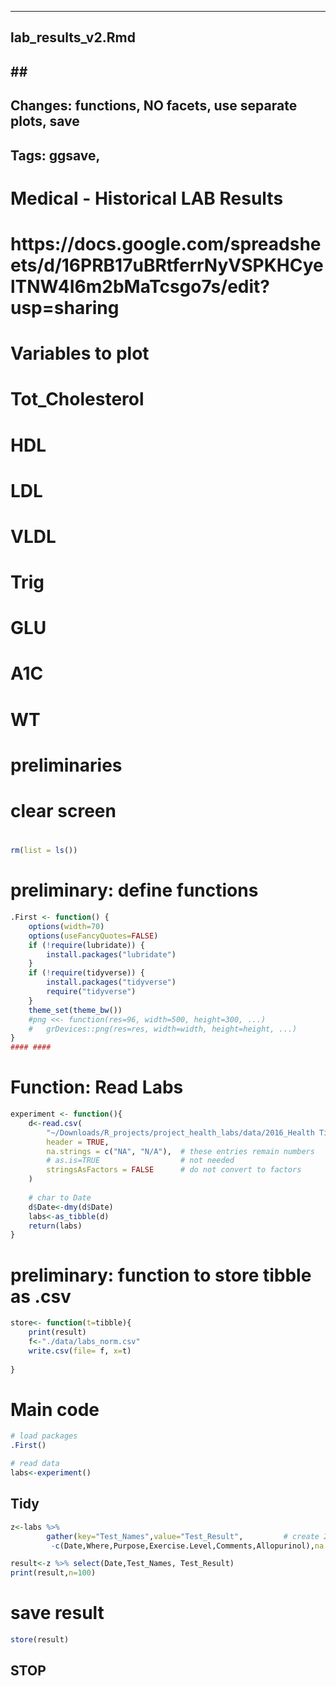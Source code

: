 ----

## lab_results_v2.Rmd
## 
----
## Changes:   functions, NO facets, use separate plots, save
## Tags:    ggsave,

# Medical - Historical LAB Results
# https://docs.google.com/spreadsheets/d/16PRB17uBRtferrNyVSPKHCyelTNW4I6m2bMaTcsgo7s/edit?usp=sharing

#######################
#  Variables to plot
#######################
# Tot_Cholesterol
# HDL
# LDL
# VLDL
# Trig
# GLU
# A1C
# WT

#######################
# preliminaries
# clear screen
#
```r
rm(list = ls())
```


# preliminary:  define functions

```r
.First <- function() {
    options(width=70)
    options(useFancyQuotes=FALSE)
    if (!require(lubridate)) {
        install.packages("lubridate")
    }
    if (!require(tidyverse)) {
        install.packages("tidyverse")
        require("tidyverse")
    }
    theme_set(theme_bw())
    #png <<- function(res=96, width=500, height=300, ...) 
    #   grDevices::png(res=res, width=width, height=height, ...)
}
#### ####
```


#
##################
#   Function: Read Labs
##################
```r
experiment <- function(){
    d<-read.csv(
        "~/Downloads/R_projects/project_health_labs/data/2016_Health Time Series_Sheet.csv",
        header = TRUE,
        na.strings = c("NA", "N/A"),  # these entries remain numbers
        # as.is=TRUE                  # not needed
        stringsAsFactors = FALSE      # do not convert to factors
    )
    
    # char to Date
    d$Date<-dmy(d$Date)
    labs<-as_tibble(d)
    return(labs)
}

```

# preliminary:  function to store tibble as .csv

```r
store<- function(t=tibble){
    print(result)
    f<-"./data/labs_norm.csv"
    write.csv(file= f, x=t)
    
}

```


# Main code

```r
# load packages
.First()

# read data
labs<-experiment()

```

###################
## Tidy
###################

```r
z<-labs %>%
        gather(key="Test_Names",value="Test_Result",         # create 2 new columns, and
         -c(Date,Where,Purpose,Exercise.Level,Comments,Allopurinol),na.rm=TRUE)  # except for these columns, insert all the data

result<-z %>% select(Date,Test_Names, Test_Result)
print(result,n=100)
```

# save result
```r
store(result)
```
#####################
## STOP
#####################


